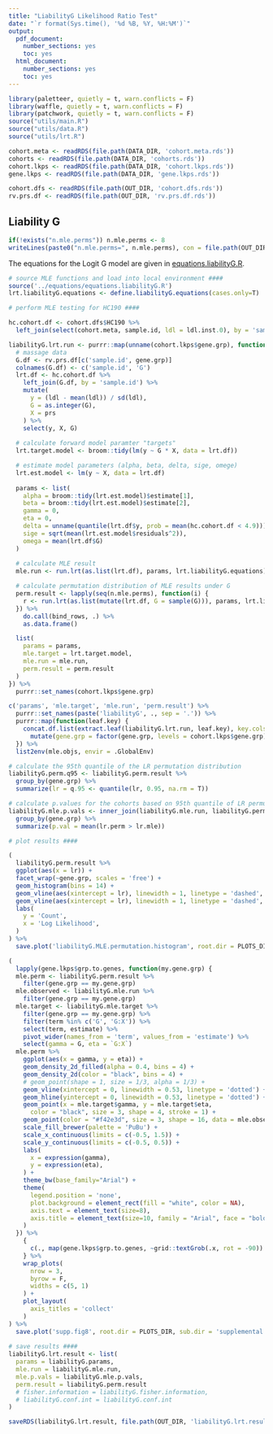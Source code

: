 ```yaml
---
title: "LiabilityG Likelihood Ratio Test"
date: "`r format(Sys.time(), '%d %B, %Y, %H:%M')`"
output:
  pdf_document:
    number_sections: yes
    toc: yes
  html_document:
    number_sections: yes
    toc: yes
---
```


```r
library(paletteer, quietly = t, warn.conflicts = F)
library(waffle, quietly = t, warn.conflicts = F)
library(patchwork, quietly = t, warn.conflicts = F)
source("utils/main.R")
source("utils/data.R")
source("utils/lrt.R")

cohort.meta <- readRDS(file.path(DATA_DIR, 'cohort.meta.rds'))
cohorts <- readRDS(file.path(DATA_DIR, 'cohorts.rds'))
cohort.lkps <- readRDS(file.path(DATA_DIR, 'cohort.lkps.rds'))
gene.lkps <- readRDS(file.path(DATA_DIR, 'gene.lkps.rds'))

cohort.dfs <- readRDS(file.path(OUT_DIR, 'cohort.dfs.rds'))
rv.prs.df <- readRDS(file.path(OUT_DIR, 'rv.prs.df.rds'))
```


## Liability G

```r
if(!exists("n.mle.perms")) n.mle.perms <- 8
writeLines(paste0("n.mle.perms=", n.mle.perms), con = file.path(OUT_DIR, "n.mle.perms"))
```

The equations for the Logit G model are given in
[equations.liabilityG.R](../equations/equations.liabilityG.R).

```r
# source MLE functions and load into local environment ####
source('../equations/equations.liabilityG.R')
lrt.liabilityG.equations <- define.liabilityG.equations(cases.only=T)

# perform MLE testing for HC190 ####

hc.cohort.df <- cohort.dfs$HC190 %>%
  left_join(select(cohort.meta, sample.id, ldl = ldl.inst.0), by = 'sample.id')

liabilityG.lrt.run <- purrr::map(unname(cohort.lkps$gene.grp), function(gene.grp) {
  # massage data
  G.df <- rv.prs.df[c('sample.id', gene.grp)]
  colnames(G.df) <- c('sample.id', 'G')
  lrt.df <- hc.cohort.df %>%
    left_join(G.df, by = 'sample.id') %>%
    mutate(
      y = (ldl - mean(ldl)) / sd(ldl),
      G = as.integer(G),
      X = prs
    ) %>%
    select(y, X, G)
  
  # calculate forward model paramter "targets"
  lrt.target.model <- broom::tidy(lm(y ~ G * X, data = lrt.df))

  # estimate model parameters (alpha, beta, delta, sige, omege)
  lrt.est.model <- lm(y ~ X, data = lrt.df)
  
  params <- list(
    alpha = broom::tidy(lrt.est.model)$estimate[1],
    beta = broom::tidy(lrt.est.model)$estimate[2],
    gamma = 0,
    eta = 0,
    delta = unname(quantile(lrt.df$y, prob = mean(hc.cohort.df < 4.9))),
    sige = sqrt(mean(lrt.est.model$residuals^2)),
    omega = mean(lrt.df$G)
  )
  
  # calculate MLE result
  mle.run <- run.lrt(as.list(lrt.df), params, lrt.liabilityG.equations)

  # calculate permutation distribution of MLE results under G
  perm.result <- lapply(seq(n.mle.perms), function(i) {
    r <- run.lrt(as.list(mutate(lrt.df, G = sample(G))), params, lrt.liabilityG.equations)
  }) %>%
    do.call(bind_rows, .) %>%
    as.data.frame()

  list(
    params = params,
    mle.target = lrt.target.model,
    mle.run = mle.run,
    perm.result = perm.result
  )
}) %>%
  purrr::set_names(cohort.lkps$gene.grp)

c('params', 'mle.target', 'mle.run', 'perm.result') %>%
  purrr::set_names(paste('liabilityG', ., sep = '.')) %>%
  purrr::map(function(leaf.key) {
    concat.df.list(extract.leaf(liabilityG.lrt.run, leaf.key), key.cols = c('gene.grp')) %>%
      mutate(gene.grp = factor(gene.grp, levels = cohort.lkps$gene.grp))
  }) %>%
  list2env(mle.objs, envir = .GlobalEnv)

# calculate the 95th quantile of the LR permutation distribution
liabilityG.perm.q95 <- liabilityG.perm.result %>%
  group_by(gene.grp) %>%
  summarize(lr = q.95 <- quantile(lr, 0.95, na.rm = T))

# calculate p.values for the cohorts based on 95th quantile of LR permutations
liabilityG.mle.p.vals <- inner_join(liabilityG.mle.run, liabilityG.perm.result, by = 'gene.grp', suffix = c('.mle', '.perm')) %>%
  group_by(gene.grp) %>%
  summarize(p.val = mean(lr.perm > lr.mle))

# plot results ####

(
  liabilityG.perm.result %>%
  ggplot(aes(x = lr)) +
  facet_wrap(~gene.grp, scales = 'free') +
  geom_histogram(bins = 14) +
  geom_vline(aes(xintercept = lr), linewidth = 1, linetype = 'dashed', color = '#f42e3d', data = liabilityG.mle.run) +
  geom_vline(aes(xintercept = lr), linewidth = 1, linetype = 'dashed', data = liabilityG.perm.q95) +
  labs(
    y = 'Count',
    x = 'Log Likelihood',
  )
) %>%
  save.plot('liabilityG.MLE.permutation.histogram', root.dir = PLOTS_DIR, sub.dir = 'maximum.likelihood.estimation')

(
  lapply(gene.lkps$grp.to.genes, function(my.gene.grp) {
  mle.perm <- liabilityG.perm.result %>%
    filter(gene.grp == my.gene.grp)
  mle.observed <- liabilityG.mle.run %>%
    filter(gene.grp == my.gene.grp)
  mle.target <- liabilityG.mle.target %>%
    filter(gene.grp == my.gene.grp) %>%
    filter(term %in% c('G', 'G:X')) %>%
    select(term, estimate) %>%
    pivot_wider(names_from = 'term', values_from = 'estimate') %>%
    select(gamma = G, eta = `G:X`)
  mle.perm %>%
    ggplot(aes(x = gamma, y = eta)) +
    geom_density_2d_filled(alpha = 0.4, bins = 4) +
    geom_density_2d(color = "black", bins = 4) +
    # geom_point(shape = 1, size = 1/3, alpha = 1/3) +
    geom_vline(xintercept = 0, linewidth = 0.53, linetype = 'dotted') +
    geom_hline(yintercept = 0, linewidth = 0.53, linetype = 'dotted') +
    geom_point(x = mle.target$gamma, y = mle.target$eta,
      color = "black", size = 3, shape = 4, stroke = 1) +
    geom_point(color = "#f42e3d", size = 3, shape = 16, data = mle.observed) +
    scale_fill_brewer(palette = 'PuBu') +
    scale_x_continuous(limits = c(-0.5, 1.5)) +
    scale_y_continuous(limits = c(-0.5, 0.5)) +
    labs(
      x = expression(gamma),
      y = expression(eta),
    ) +
    theme_bw(base_family="Arial") +
    theme(
      legend.position = 'none',
      plot.background = element_rect(fill = "white", color = NA),
      axis.text = element_text(size=8),
      axis.title = element_text(size=10, family = "Arial", face = "bold"),
    )
  }) %>%
    {
      c(., map(gene.lkps$grp.to.genes, ~grid::textGrob(.x, rot = -90)) )
    } %>%
    wrap_plots(
      nrow = 3,
      byrow = F,
      widths = c(5, 1)
    ) +
    plot_layout(
      axis_titles = 'collect'
    )
) %>%
  save.plot('supp.fig8', root.dir = PLOTS_DIR, sub.dir = 'supplemental', w = 3.34, h = 3.34)
  
# save results ####
liabilityG.lrt.result <- list(
  params = liabilityG.params,
  mle.run = liabilityG.mle.run,
  mle.p.vals = liabilityG.mle.p.vals,
  perm.result = liabilityG.perm.result
  # fisher.information = liabilityG.fisher.information,
  # liabilityG.conf.int = liabilityG.conf.int
)

saveRDS(liabilityG.lrt.result, file.path(OUT_DIR, 'liabilityG.lrt.result.RDS'))
```
